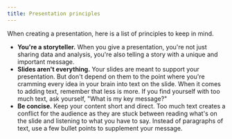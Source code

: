 ```yaml
---
title: Presentation principles
---
```


When creating a presentation, here is a list of principles to keep in mind.

- **You're a storyteller.** When you give a presentation, you're not just sharing data and analysis, you're also telling a story with a unique and important message.
- **Slides aren't everything.** Your slides are meant to support your presentation. But don't depend on them to the point where you're cramming every idea in your brain into text on the slide. When it comes to adding text, remember that less is more. If you find yourself with too much text, ask yourself, "What is my key message?"
- **Be concise.** Keep your content short and direct. Too much text creates a conflict for the audience as they are stuck between reading what's on the slide and listening to what you have to say. Instead of paragraphs of text, use a few bullet points to supplement your message.
